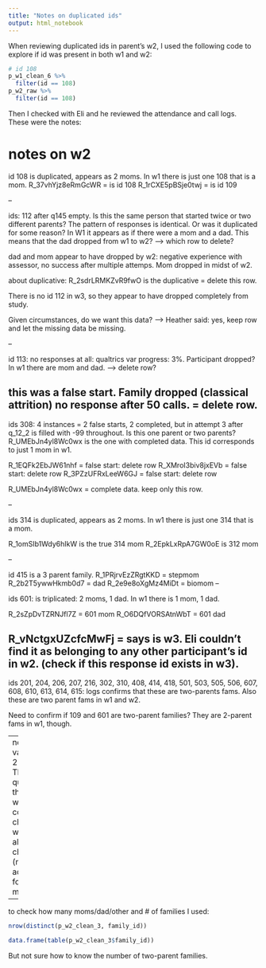 ```yaml
---
title: "Notes on duplicated ids"
output: html_notebook
---
```


When reviewing duplicated ids in parent's w2, I used the following code to explore if id was present in both w1 and w2:

```r
# id 108
p_w1_clean_6 %>%
  filter(id == 108)
p_w2_raw %>%
  filter(id == 108)
```

Then I checked with Eli and he reviewed the attendance and call logs. These were the notes:

# notes on w2

id 108 is duplicated, appears as 2 moms. In w1 there is just one 108 that is a mom. 
R_37vhYjz8eRmGcWR = is id 108
R_1rCXE5pBSje0twj = is id 109

--

ids: 112 after q145 empty. Is this the same person that started twice or two different parents?  The pattern of responses is identical. Or was it duplicated for some reason? In W1 it appears as if there were a mom and a dad. This means that the dad dropped from w1 to w2? ---> which row to delete?

dad and mom appear to have dropped by w2: negative experience with assessor, no success after multiple attemps. Mom dropped in midst of w2.

about duplicative: R_2sdrLRMKZvR9fwO is the duplicative = delete this row. 

There is no id 112 in w3, so they appear to have dropped completely from study. 

Given circumstances, do we want this data? --> Heather said: yes, keep row and let the missing data be missing. 

--

id 113: no responses at all: qualtrics var progress: 3%. Participant dropped? In w1 there are mom and dad. ---> delete row?

this was a false start. Family dropped (classical attrition) no response after 50 calls. = delete row. 
--

ids 308: 4 instances = 2 false starts, 2 completed, but in attempt 3 after q_12_2 is filled with -99 throughout. Is this one parent or two parents? 	R_UMEbJn4yl8Wc0wx is the one with completed data. This id corresponds to just 1 mom in w1. 

R_1EQFk2EbJW61nhf = false start: delete row
R_XMroI3biv8jxEVb = false start: delete row
R_3PZzUFRxLeeW6GJ = false start: delete row

R_UMEbJn4yl8Wc0wx = complete data. keep only this row. 

--

ids 314 is duplicated, appears as 2 moms. In w1 there is just one 314 that is a mom.

R_1omSIb1Wdy6hIkW is the true 314 mom 
R_2EpkLxRpA7GW0oE is 312 mom

--

id 415 is a 3 parent family. 
R_1PRjrvEzZRgtKKD = stepmom
R_2b2T5ywwHkmb0d7 = dad
R_2e9e8oXgMz4MiDt = biomom
--

ids 601: is triplicated: 2 moms, 1 dad. In w1 there is 1 mom, 1 dad. 

R_2sZpDvTZRNJfl7Z = 601 mom
R_O6DQfVORSAtnWbT = 601 dad

R_vNctgxUZcfcMwFj = says is w3. Eli couldn't find it as belonging to any other participant's id in w2. (check if this response id exists in w3). 
--

ids 201, 204, 206, 207, 216, 302, 310, 408, 414, 418, 501, 503, 505, 506, 607, 608, 610, 613, 614, 615: logs confirms that these are two-parents fams. Also these are two parent fams in w1 and w2.

Need to confirm if 109 and 601 are two-parent families? They are 2-parent fams in w1, though. 

--
new variable: 217_4_text? The question in this variable was completely changed by w2, levels also changed (no 99 and added a 4 for year money).

-- 
to check how many moms/dad/other and # of families I used:
```r
nrow(distinct(p_w2_clean_3, family_id))

data.frame(table(p_w2_clean_3$family_id))
```
But not sure how to know the number of two-parent families. 